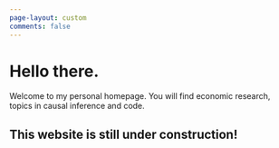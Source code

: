 ```yaml
---
page-layout: custom
comments: false
---
```


# Hello there.

Welcome to my personal homepage. You will find economic research, topics in causal inference and code.

## This website is still under construction! 
